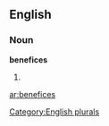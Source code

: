 ==English==

===Noun===
'''benefices'''

# {{plural of|[[benefice]]}}

[[Category:English plurals]]

[[ar:benefices]]